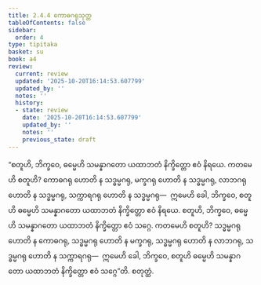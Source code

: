 ```yaml
---
title: 2.4.4 ကောဓဂရုသုတ္တ
tableOfContents: false
sidebar:
  order: 4
type: tipitaka
basket: su
book: a4
review:
  current: review
  updated: '2025-10-20T16:14:53.607799'
  updated_by: ''
  notes: ''
  history:
  - state: review
    date: '2025-10-20T16:14:53.607799'
    updated_by: ''
    notes: ''
    previous_state: draft
---
```



<DynamicBreadcrumb />


<ReviewStatus review={frontmatter.review} showDetails={true} />

<HypothesisAnnotation frontmatter={frontmatter} />

<Division number="84" book="a4" e="ch" v="15" p="396">

<Paragraph number="578" book="a4">
“စတူဟိ, ဘိက္ခဝေ, ဓမ္မေဟိ သမန္နာဂတော ယထာဘတံ နိက္ခိတ္တော ဧဝံ နိရယေ. ကတမေဟိ စတူဟိ? ကောဓဂရု ဟောတိ န သဒ္ဓမ္မဂရု, မက္ခဂရု ဟောတိ န သဒ္ဓမ္မဂရု, လာဘဂရု ဟောတိ န သဒ္ဓမ္မဂရု, သက္ကာရဂရု ဟောတိ န သဒ္ဓမ္မဂရု—  ဣမေဟိ ခေါ, ဘိက္ခဝေ, စတူဟိ ဓမ္မေဟိ သမန္နာဂတော ယထာဘတံ နိက္ခိတ္တော ဧဝံ နိရယေ.
</Paragraph>

<Paragraph number="579" book="a4">
စတူဟိ, ဘိက္ခဝေ, ဓမ္မေဟိ သမန္နာဂတော ယထာဘတံ နိက္ခိတ္တော ဧဝံ သဂ္ဂေ. ကတမေဟိ စတူဟိ? သဒ္ဓမ္မဂရု ဟောတိ န ကောဓဂရု, သဒ္ဓမ္မဂရု ဟောတိ န မက္ခဂရု, သဒ္ဓမ္မဂရု ဟောတိ န လာဘဂရု, သဒ္ဓမ္မဂရု ဟောတိ န သက္ကာရဂရု—  ဣမေဟိ ခေါ, ဘိက္ခဝေ, စတူဟိ ဓမ္မေဟိ သမန္နာဂတော ယထာဘတံ နိက္ခိတ္တော ဧဝံ သဂ္ဂေ”တိ.

</Paragraph>
</Division>

<Paragraph number="580" type="center" book="a4">
စတုတ္ထံ.
</Paragraph>